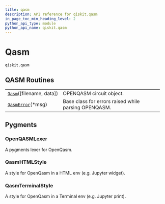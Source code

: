 ```yaml
---
title: qasm
description: API reference for qiskit.qasm
in_page_toc_min_heading_level: 2
python_api_type: module
python_api_name: qiskit.qasm
---
```


<span id="module-qiskit.qasm" />

<span id="qiskit-qasm" />

<span id="qasm-qiskit-qasm" />

# Qasm

`qiskit.qasm`

## QASM Routines

|                                                                     |                                                      |
| ------------------------------------------------------------------- | ---------------------------------------------------- |
| [`Qasm`](qiskit.qasm.Qasm "qiskit.qasm.Qasm")(\[filename, data])    | OPENQASM circuit object.                             |
| [`QasmError`](qiskit.qasm.QasmError "qiskit.qasm.QasmError")(\*msg) | Base class for errors raised while parsing OPENQASM. |

## Pygments

### OpenQASMLexer

<Class id="qiskit.qasm.OpenQASMLexer" github="https://github.com/qiskit/qiskit/tree/stable/0.24/qiskit/qasm/pygments/lexer.py" signature="OpenQASMLexer(*args, **kwds)" modifiers="class">
  A pygments lexer for OpenQasm.
</Class>

### QasmHTMLStyle

<Class id="qiskit.qasm.QasmHTMLStyle" github="https://github.com/qiskit/qiskit/tree/stable/0.24/qiskit/qasm/pygments/lexer.py" signature="QasmHTMLStyle" modifiers="class">
  A style for OpenQasm in a HTML env (e.g. Jupyter widget).
</Class>

### QasmTerminalStyle

<Class id="qiskit.qasm.QasmTerminalStyle" github="https://github.com/qiskit/qiskit/tree/stable/0.24/qiskit/qasm/pygments/lexer.py" signature="QasmTerminalStyle" modifiers="class">
  A style for OpenQasm in a Terminal env (e.g. Jupyter print).
</Class>

